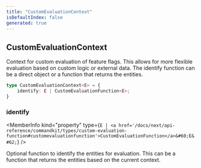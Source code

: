 ```yaml
---
title: "CustomEvaluationContext"
isDefaultIndex: false
generated: true
---
```



<!-- This file was generated from the CommandKit source. Do not modify. Instead, re-run the "docgen" script -->


## CustomEvaluationContext

<GenerationInfo sourceFile="packages/commandkit/src/flags/feature-flags.ts" sourceLine="210" packageName="commandkit" />

Context for custom evaluation of feature flags.
This allows for more flexible evaluation based on custom logic or external data.
The identify function can be a direct object or a function that returns the entities.

```ts title="Signature"
type CustomEvaluationContext<E> = {
    identify: E | CustomEvaluationFunction<E>;
}
```

<div className="members-wrapper">

### identify

<MemberInfo kind="property" type={`E | <a href='/docs/next/api-reference/commandkit/types/custom-evaluation-function#customevaluationfunction'>CustomEvaluationFunction</a>&#60;E&#62;`}   />

Optional function to identify the entities for evaluation.
This can be a function that returns the entities based on the current context.


</div>
